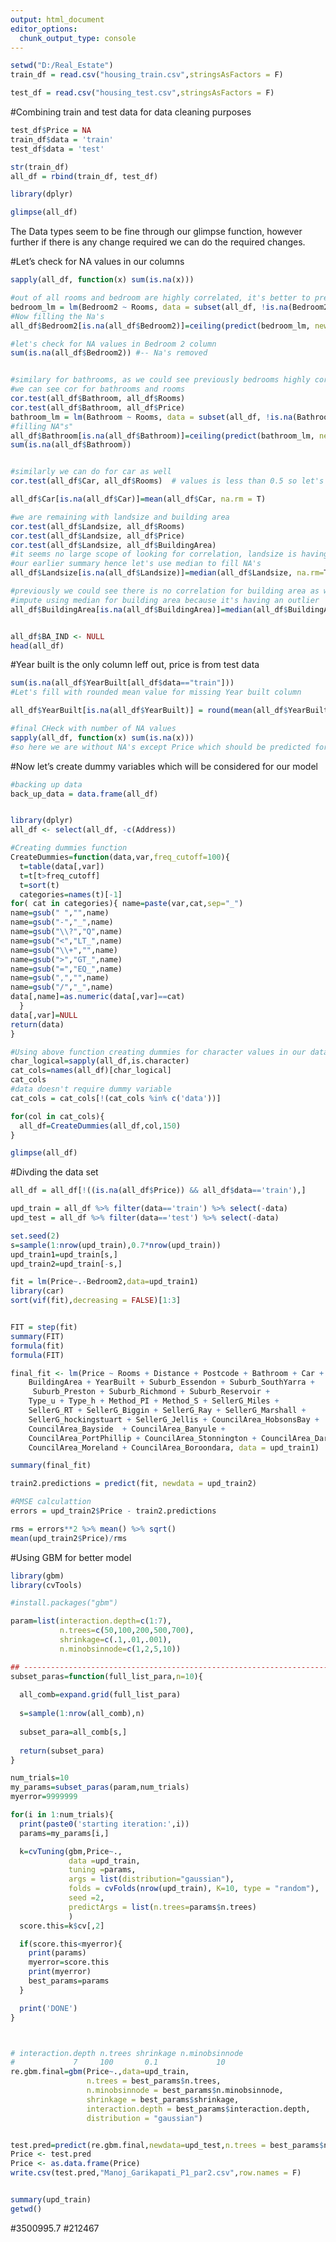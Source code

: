 ---
output: html_document
editor_options: 
  chunk_output_type: console
---
```{r}
setwd("D:/Real_Estate")
train_df = read.csv("housing_train.csv",stringsAsFactors = F)

test_df = read.csv("housing_test.csv",stringsAsFactors = F)

```

#Combining train and test data for data cleaning purposes

```{r}
test_df$Price = NA
train_df$data = 'train'
test_df$data = 'test'

str(train_df)
all_df = rbind(train_df, test_df)
```



```{r}
library(dplyr)

glimpse(all_df)
```
The Data types seem to be fine through our glimpse function, however further if there is any change required we can do the required changes.


#Let's check for NA values in our columns
```{r}
sapply(all_df, function(x) sum(is.na(x)))
```

```{r}
#out of all rooms and bedroom are highly correlated, it's better to predict Na's using rooms
bedroom_lm = lm(Bedroom2 ~ Rooms, data = subset(all_df, !is.na(Bedroom2)))
#Now filling the Na's
all_df$Bedroom2[is.na(all_df$Bedroom2)]=ceiling(predict(bedroom_lm, newdata = data.frame(Rooms = all_df$Rooms[is.na(all_df$Bedroom2)])))

#let's check for NA values in Bedroom 2 column
sum(is.na(all_df$Bedroom2)) #-- Na's removed


#similary for bathrooms, as we could see previously bedrooms highly correlated to rooms
#we can see cor for bathrooms and rooms
cor.test(all_df$Bathroom, all_df$Rooms)
cor.test(all_df$Bathroom, all_df$Price)
bathroom_lm = lm(Bathroom ~ Rooms, data = subset(all_df, !is.na(Bathroom)))
#filling NA"s"
all_df$Bathroom[is.na(all_df$Bathroom)]=ceiling(predict(bathroom_lm, newdata = data.frame(Rooms = all_df$Rooms[is.na(all_df$Bathroom)])))
sum(is.na(all_df$Bathroom))


#similarly we can do for car as well
cor.test(all_df$Car, all_df$Rooms)  # values is less than 0.5 so let's fill these values #with #mean

all_df$Car[is.na(all_df$Car)]=mean(all_df$Car, na.rm = T)

#we are remaining with landsize and building area
cor.test(all_df$Landsize, all_df$Rooms)
cor.test(all_df$Landsize, all_df$Price)
cor.test(all_df$Landsize, all_df$BuildingArea)
#it seems no large scope of looking for correlation, landsize is having a outlier as per 
#our earlier summary hence let's use median to fill NA's
all_df$Landsize[is.na(all_df$Landsize)]=median(all_df$Landsize, na.rm=T)

#previously we could see there is no correlation for building area as well, hence let's 
#impute using median for building area because it's having an outlier
all_df$BuildingArea[is.na(all_df$BuildingArea)]=median(all_df$BuildingArea, na.rm = T)


all_df$BA_IND <- NULL
head(all_df)

```
#Year built is the only column leff out, price is from test data
```{r}
sum(is.na(all_df$YearBuilt[all_df$data=="train"]))
#Let's fill with rounded mean value for missing Year built column

all_df$YearBuilt[is.na(all_df$YearBuilt)] = round(mean(all_df$YearBuilt, na.rm = T))

#final CHeck with number of NA values
sapply(all_df, function(x) sum(is.na(x)))
#so here we are without NA's except Price which should be predicted for Test data
```

#Now let's create dummy variables which will be considered for our model
```{r}
#backing up data
back_up_data = data.frame(all_df)


library(dplyr)
all_df <- select(all_df, -c(Address))

```



```{r}
#Creating dummies function
CreateDummies=function(data,var,freq_cutoff=100){ 
  t=table(data[,var]) 
  t=t[t>freq_cutoff] 
  t=sort(t)
  categories=names(t)[-1]
for( cat in categories){ name=paste(var,cat,sep="_")
name=gsub(" ","",name)
name=gsub("-","_",name) 
name=gsub("\\?","Q",name) 
name=gsub("<","LT_",name) 
name=gsub("\\+","",name) 
name=gsub(">","GT_",name)
name=gsub("=","EQ_",name) 
name=gsub(",","",name) 
name=gsub("/","_",name) 
data[,name]=as.numeric(data[,var]==cat)
  }
data[,var]=NULL 
return(data)
}
```
```{r}
#Using above function creating dummies for character values in our data
char_logical=sapply(all_df,is.character)
cat_cols=names(all_df)[char_logical] 
cat_cols
#data doesn't require dummy variable
cat_cols = cat_cols[!(cat_cols %in% c('data'))]

for(col in cat_cols){ 
  all_df=CreateDummies(all_df,col,150) 
}

glimpse(all_df)
```

#Divding the data set
```{r}
all_df = all_df[!((is.na(all_df$Price)) && all_df$data=='train'),]

upd_train = all_df %>% filter(data=='train') %>% select(-data)
upd_test = all_df %>% filter(data=='test') %>% select(-data)

```


```{r}
set.seed(2)
s=sample(1:nrow(upd_train),0.7*nrow(upd_train))
upd_train1=upd_train[s,]
upd_train2=upd_train[-s,]

```


```{r}
fit = lm(Price~.-Bedroom2,data=upd_train1)
library(car)
sort(vif(fit),decreasing = FALSE)[1:3]


FIT = step(fit)
summary(FIT)
formula(fit)
formula(FIT)

final_fit <- lm(Price ~ Rooms + Distance + Postcode + Bathroom + Car + Landsize + 
    BuildingArea + YearBuilt + Suburb_Essendon + Suburb_SouthYarra + 
     Suburb_Preston + Suburb_Richmond + Suburb_Reservoir + 
    Type_u + Type_h + Method_PI + Method_S + SellerG_Miles + 
    SellerG_RT + SellerG_Biggin + SellerG_Ray + SellerG_Marshall + 
    SellerG_hockingstuart + SellerG_Jellis + CouncilArea_HobsonsBay + 
    CouncilArea_Bayside  + CouncilArea_Banyule +
    CouncilArea_PortPhillip + CouncilArea_Stonnington + CouncilArea_Darebin + 
    CouncilArea_Moreland + CouncilArea_Boroondara, data = upd_train1)

summary(final_fit)

train2.predictions = predict(fit, newdata = upd_train2)

#RMSE calculattion
errors = upd_train2$Price - train2.predictions

rms = errors**2 %>% mean() %>% sqrt()
mean(upd_train2$Price)/rms

```



#Using GBM for better model

```{r}
library(gbm)
library(cvTools)

#install.packages("gbm")

param=list(interaction.depth=c(1:7),
           n.trees=c(50,100,200,500,700),
           shrinkage=c(.1,.01,.001),
           n.minobsinnode=c(1,2,5,10))

## ------------------------------------------------------------------------
subset_paras=function(full_list_para,n=10){
  
  all_comb=expand.grid(full_list_para)
  
  s=sample(1:nrow(all_comb),n)
  
  subset_para=all_comb[s,]
  
  return(subset_para)
}

num_trials=10
my_params=subset_paras(param,num_trials)
myerror=9999999

for(i in 1:num_trials){
  print(paste0('starting iteration:',i))
  params=my_params[i,]

  k=cvTuning(gbm,Price~.,
             data =upd_train,
             tuning =params,
             args = list(distribution="gaussian"),
             folds = cvFolds(nrow(upd_train), K=10, type = "random"),
             seed =2,
             predictArgs = list(n.trees=params$n.trees)
             )
  score.this=k$cv[,2]

  if(score.this<myerror){
    print(params)
    myerror=score.this
    print(myerror)
    best_params=params
  }

  print('DONE')
}




```


```{r}
# interaction.depth n.trees shrinkage n.minobsinnode
#             7     100       0.1             10
re.gbm.final=gbm(Price~.,data=upd_train,
                 n.trees = best_params$n.trees,
                 n.minobsinnode = best_params$n.minobsinnode,
                 shrinkage = best_params$shrinkage,
                 interaction.depth = best_params$interaction.depth,
                 distribution = "gaussian")


test.pred=predict(re.gbm.final,newdata=upd_test,n.trees = best_params$n.trees)
Price <- test.pred
Price <- as.data.frame(Price)
write.csv(test.pred,"Manoj_Garikapati_P1_par2.csv",row.names = F)


summary(upd_train)
getwd()

```



#3500995.7
#212467





